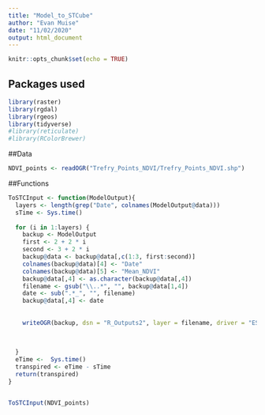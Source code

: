 ```yaml
---
title: "Model_to_STCube"
author: "Evan Muise"
date: "11/02/2020"
output: html_document
---
```


```r
knitr::opts_chunk$set(echo = TRUE)
```

## Packages used

```r
library(raster)
library(rgdal)
library(rgeos)
library(tidyverse)
#library(reticulate)
#library(RColorBrewer)
```

##Data

```r
NDVI_points <- readOGR("Trefry_Points_NDVI/Trefry_Points_NDVI.shp")
```

##Functions
```r
ToSTCInput <- function(ModelOutput){
  layers <- length(grep("Date", colnames(ModelOutput@data)))
  sTime <- Sys.time()
  
  for (i in 1:layers) {
    backup <- ModelOutput
    first <- 2 + 2 * i
    second <- 3 + 2 * i
    backup@data <- backup@data[,c(1:3, first:second)]
    colnames(backup@data)[4] <- "Date"
    colnames(backup@data)[5] <- "Mean_NDVI"
    backup@data[,4] <- as.character(backup@data[,4])
    filename <- gsub("\\..*", "", backup@data[1,4])
    date <- sub(".*_", "", filename)
    backup@data[,4] <- date
    
    
    writeOGR(backup, dsn = "R_Outputs2", layer = filename, driver = "ESRI Shapefile", overwrite_layer = TRUE)
    
    
    
  }
  eTime <-  Sys.time()
  transpired <- eTime - sTime
  return(transpired)
}


ToSTCInput(NDVI_points)
```

